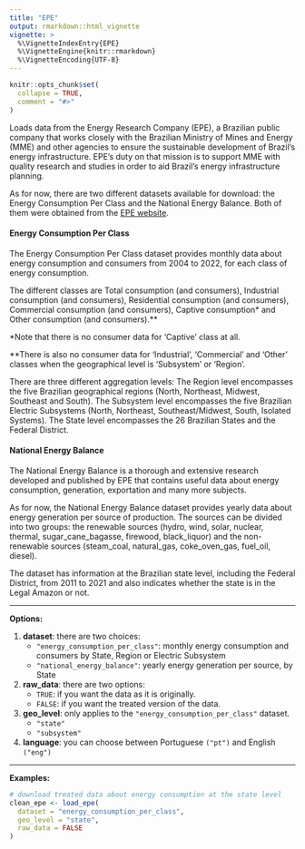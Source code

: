 ---
title: "EPE"
output: rmarkdown::html_vignette
vignette: >
  %\VignetteIndexEntry{EPE}
  %\VignetteEngine{knitr::rmarkdown}
  %\VignetteEncoding{UTF-8}
---

```{r, include = FALSE}
knitr::opts_chunk$set(
  collapse = TRUE,
  comment = "#>"
)
```

Loads data from the Energy Research Company (EPE), a Brazilian public company that works closely with the Brazilian Ministry of Mines and Energy (MME) and other agencies to ensure the sustainable development of Brazil's energy infrastructure. EPE's duty on that mission is to support MME with quality research and studies in order to aid Brazil's energy infrastructure planning.

As for now, there are two different datasets available for download: the Energy Consumption Per Class and the National Energy Balance. Both of them were obtained from the [EPE website](https://www.epe.gov.br/sites-pt/publicacoes-dados-abertos/publicacoes/).

#### Energy Consumption Per Class

The Energy Consumption Per Class dataset provides monthly data about energy consumption and consumers from 2004 to 2022, for each class of energy consumption.

The different classes are Total consumption (and consumers), Industrial consumption (and consumers), Residential consumption (and consumers), Commercial consumption (and consumers), Captive consumption\* and Other consumption (and consumers).\*\*

*Note that there is no consumer data for 'Captive' class at all.

\*\*There is also no consumer data for 'Industrial', 'Commercial' and 'Other' classes when the geographical level is 'Subsystem' or 'Region'.

There are three different aggregation levels: 
The Region level encompasses the five Brazilian geographical regions (North, Northeast, Midwest, Southeast and South).
The Subsystem level encompasses the five Brazilian Electric Subsystems (North, Northeast, Southeast/Midwest, South, Isolated Systems).
The State level encompasses the 26 Brazilian States and the Federal District.

#### National Energy Balance
The National Energy Balance is a thorough and extensive research developed and published by EPE that contains useful data about energy consumption, generation, exportation and many more subjects.

As for now, the National Energy Balance dataset provides yearly data about energy generation per source of production. The sources can be divided into two groups: the renewable sources (hydro, wind, solar, nuclear, thermal, sugar_cane_bagasse, firewood, black_liquor) and the non-renewable sources (steam_coal, natural_gas, coke_oven_gas, fuel_oil, diesel).

The dataset has information at the Brazilian state level, including the Federal District, from 2011 to 2021 and also indicates whether the state is in the Legal Amazon or not.




***
**Options:**

  1. **dataset**: there are two choices:
      * `"energy_consumption_per_class"`: monthly energy consumption and consumers by State, Region or Electric Subsystem
      * `"national_energy_balance"`: yearly energy generation per source, by State

  2. **raw_data**: there are two options:
      * `TRUE`: if you want the data as it is originally.
      * `FALSE`: if you want the treated version of the data. 
      
  3. **geo_level**: only applies to the `"energy_consumption_per_class"` dataset. 
      * `"state"`
      * `"subsystem"`

  4. **language**: you can choose between Portuguese `("pt")` and English `("eng")`
  
***

**Examples:**  
  
```{r eval=FALSE}
# download treated data about energy consumption at the state level
clean_epe <- load_epe(
  dataset = "energy_consumption_per_class",
  geo_level = "state",
  raw_data = FALSE
)
```
